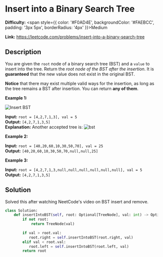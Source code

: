 # Insert into a Binary Search Tree

**Difficulty:** <span style={{ color: '#F0AD4E', backgroundColor: '#FAEBCC', padding: '3px 5px', borderRadius: '4px' }}>Medium</span>

**Link:** https://leetcode.com/problems/insert-into-a-binary-search-tree


## Description 

You are given the `root` node of a binary search tree (BST) and a `value` to insert into the tree. Return the *root node of the BST after the insertion*. It is **guaranteed** that the new value does not exist in the original BST.

**Notice** that there may exist multiple valid ways for the insertion, as long as the tree remains a BST after insertion. You can return **any of them**.

**Example 1:**

<img src="https://assets.leetcode.com/uploads/2020/10/05/insertbst.jpg" alt="Insert BST" />


**Input:** `root = [4,2,7,1,3], val = 5`  
**Output:** `[4,2,7,1,3,5]`  
**Explanation:** Another accepted tree is:
<img src="https://assets.leetcode.com/uploads/2020/10/05/bst.jpg" alt="bst" />

**Example 2:**

**Input:** `root = [40,20,60,10,30,50,70], val = 25`  
**Output:** `[40,20,60,10,30,50,70,null,null,25]`  

**Example 3:**

**Input:** `root = [4,2,7,1,3,null,null,null,null,null,null], val = 5`  
**Output:** `[4,2,7,1,3,5]`  

## Solution

Solved this after watching NeetCode's video on BST insert and remove.

```python
class Solution:
    def insertIntoBST(self, root: Optional[TreeNode], val: int) -> Optional[TreeNode]:
        if not root:
            return TreeNode(val)
        
        if val > root.val:
           root.right = self.insertIntoBST(root.right, val)
        elif val < root.val:
           root.left = self.insertIntoBST(root.left, val)
        return root

```


